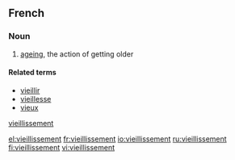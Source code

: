 ==French==

===Noun===
{{fr-noun|m}}

# [[ageing]], the action of getting older

====Related terms====
*[[vieillir]]
*[[vieillesse]]
*[[vieux]]

[[#English|vieillissement]]

[[el:vieillissement]]
[[fr:vieillissement]]
[[io:vieillissement]]
[[ru:vieillissement]]
[[fi:vieillissement]]
[[vi:vieillissement]]